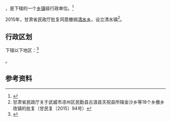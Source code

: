{{中国乡级行政区|62/06/02/212/000}}

'''{{PAGENAMEBASE}}'''，是{{PRC admin/fullname|62/06/02/212/000|3}}下辖的一个[[乡镇|乡镇]]级行政单位。<ref>{{PRC admin/ref sgc|{{PRC admin/parent|62/06/02/212/000}}}}</ref>

2015年，甘肃省民政厅批复同意撤销[[清水乡_(武威市)|清水乡]]，设立清水镇<ref>甘肃省民政厅关于武威市凉州区民勤县古浪县天祝县所辖金沙乡等18个乡撤乡改镇的批复（甘民复〔2015〕94号）</ref>。

== 行政区划 ==

{{PAGENAMEBASE}}下辖以下地区：<ref>{{PRC admin/ref sgc|62/06/02/212/000}}</ref>

{{PRC admin/children|62/06/02/212/000}}。

== 参考资料 ==

{{reflist}}

{{行政区划小作品}}
{{PRC admin/navcat|62/06/02/212/000}}